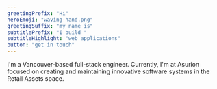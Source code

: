 ```yaml
---
greetingPrefix: "Hi"
heroEmoji: "waving-hand.png"
greetingSuffix: "my name is"
subtitlePrefix: "I build "
subtitleHighlight: "web applications"
button: "get in touch"
---
```


I'm a Vancouver-based full-stack engineer. Currently, I'm at <span className="highlighted-sm">Asurion</span> focused on creating and maintaining innovative software systems in the <span className="highlighted-sm">Retail Assets</span> space.
